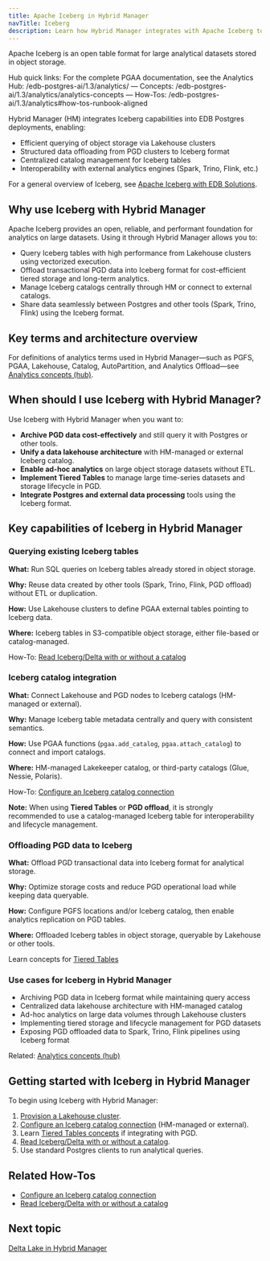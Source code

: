 ```yaml
---
title: Apache Iceberg in Hybrid Manager
navTitle: Iceberg
description: Learn how Hybrid Manager integrates with Apache Iceberg to manage large analytical datasets for EDB Postgres Lakehouse and PGD offloading.
---
```



Apache Iceberg is an open table format for large analytical datasets stored in object storage.

Hub quick links: For the complete PGAA documentation, see the Analytics Hub: /edb-postgres-ai/1.3/analytics/ — Concepts: /edb-postgres-ai/1.3/analytics/analytics-concepts — How-Tos: /edb-postgres-ai/1.3/analytics#how-tos-runbook-aligned

Hybrid Manager (HM) integrates Iceberg capabilities into EDB Postgres deployments, enabling:

- Efficient querying of object storage via Lakehouse clusters
- Structured data offloading from PGD clusters to Iceberg format
- Centralized catalog management for Iceberg tables
- Interoperability with external analytics engines (Spark, Trino, Flink, etc.)

For a general overview of Iceberg, see [Apache Iceberg with EDB Solutions](/edb-postgres-ai/1.3/analytics/iceberg).

## Why use Iceberg with Hybrid Manager

Apache Iceberg provides an open, reliable, and performant foundation for analytics on large datasets. Using it through Hybrid Manager allows you to:

- Query Iceberg tables with high performance from Lakehouse clusters using vectorized execution.
- Offload transactional PGD data into Iceberg format for cost-efficient tiered storage and long-term analytics.
- Manage Iceberg catalogs centrally through HM or connect to external catalogs.
- Share data seamlessly between Postgres and other tools (Spark, Trino, Flink) using the Iceberg format.

## Key terms and architecture overview

For definitions of analytics terms used in Hybrid Manager—such as PGFS, PGAA, Lakehouse, Catalog, AutoPartition, and Analytics Offload—see [Analytics concepts (hub)](/edb-postgres-ai/1.3/analytics/analytics-concepts).

## When should I use Iceberg with Hybrid Manager?

Use Iceberg with Hybrid Manager when you want to:

- **Archive PGD data cost-effectively** and still query it with Postgres or other tools.
- **Unify a data lakehouse architecture** with HM-managed or external Iceberg catalog.
- **Enable ad-hoc analytics** on large object storage datasets without ETL.
- **Implement Tiered Tables** to manage large time-series datasets and storage lifecycle in PGD.
- **Integrate Postgres and external data processing** tools using the Iceberg format.

## Key capabilities of Iceberg in Hybrid Manager

### Querying existing Iceberg tables

**What:** Run SQL queries on Iceberg tables already stored in object storage.

**Why:** Reuse data created by other tools (Spark, Trino, Flink, PGD offload) without ETL or duplication.

**How:** Use Lakehouse clusters to define PGAA external tables pointing to Iceberg data.

**Where:** Iceberg tables in S3-compatible object storage, either file-based or catalog-managed.

How-To: [Read Iceberg/Delta with or without a catalog](/edb-postgres-ai/1.3/analytics/how-to-lakehouse-read-with-without-catalog)

### Iceberg catalog integration

**What:** Connect Lakehouse and PGD nodes to Iceberg catalogs (HM-managed or external).

**Why:** Manage Iceberg table metadata centrally and query with consistent semantics.

**How:** Use PGAA functions (`pgaa.add_catalog`, `pgaa.attach_catalog`) to connect and import catalogs.

**Where:** HM-managed Lakekeeper catalog, or third-party catalogs (Glue, Nessie, Polaris).

How-To: [Configure an Iceberg catalog connection](/edb-postgres-ai/1.3/analytics/how-to-iceberg-reads-writes-with-catalog)


**Note:** When using **Tiered Tables** or **PGD offload**, it is strongly recommended to use a catalog-managed Iceberg table for interoperability and lifecycle management.

### Offloading PGD data to Iceberg

**What:** Offload PGD transactional data into Iceberg format for analytical storage.

**Why:** Optimize storage costs and reduce PGD operational load while keeping data queryable.

**How:** Configure PGFS locations and/or Iceberg catalog, then enable analytics replication on PGD tables.

**Where:** Offloaded Iceberg tables in object storage, queryable by Lakehouse or other tools.

Learn concepts for [Tiered Tables](/edb-postgres-ai/1.3/analytics/tiered_tables)

### Use cases for Iceberg in Hybrid Manager

- Archiving PGD data in Iceberg format while maintaining query access
- Centralized data lakehouse architecture with HM-managed catalog
- Ad-hoc analytics on large data volumes through Lakehouse clusters
- Implementing tiered storage and lifecycle management for PGD datasets
- Exposing PGD offloaded data to Spark, Trino, Flink pipelines using Iceberg format

Related: [Analytics concepts (hub)](/edb-postgres-ai/1.3/analytics/analytics-concepts)

## Getting started with Iceberg in Hybrid Manager

To begin using Iceberg with Hybrid Manager:

1. [Provision a Lakehouse cluster](/edb-postgres-ai/1.3/analytics/create-lakehouse-cluster.mdx).
2. [Configure an Iceberg catalog connection](/edb-postgres-ai/1.3/analytics/how-to-iceberg-reads-writes-with-catalog) (HM-managed or external).
3. Learn [Tiered Tables concepts](/edb-postgres-ai/1.3/analytics/tiered_tables) if integrating with PGD.
4. [Read Iceberg/Delta with or without a catalog](/edb-postgres-ai/1.3/analytics/how-to-lakehouse-read-with-without-catalog).
5. Use standard Postgres clients to run analytical queries.

## Related How-Tos

- [Configure an Iceberg catalog connection](/edb-postgres-ai/1.3/analytics/how-to-iceberg-reads-writes-with-catalog)
- [Read Iceberg/Delta with or without a catalog](/edb-postgres-ai/1.3/analytics/how-to-lakehouse-read-with-without-catalog)

## Next topic

[Delta Lake in Hybrid Manager](./delta_lake)
